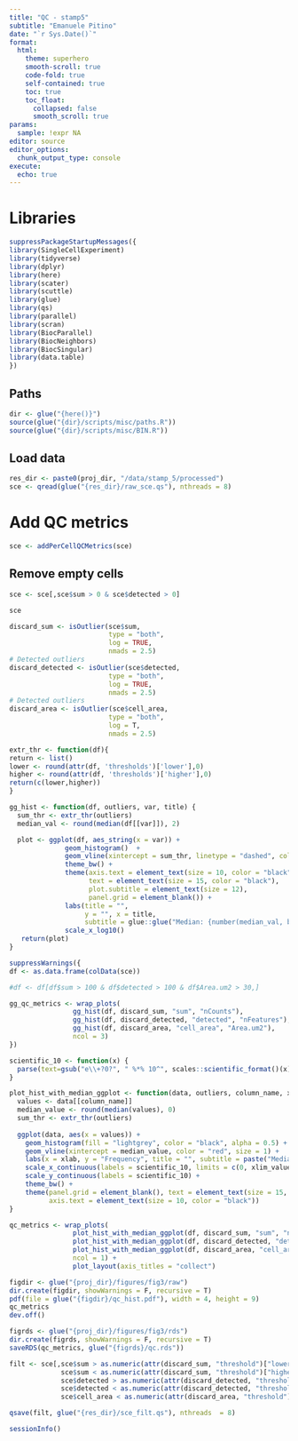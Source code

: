 ```yaml
---
title: "QC - stamp5"
subtitle: "Emanuele Pitino"
date: "`r Sys.Date()`"
format: 
  html:
    theme: superhero
    smooth-scroll: true
    code-fold: true
    self-contained: true
    toc: true
    toc_float: 
      collapsed: false
      smooth_scroll: true
params:
  sample: !expr NA
editor: source
editor_options: 
  chunk_output_type: console
execute:
  echo: true
---
```



# Libraries
```r
suppressPackageStartupMessages({
library(SingleCellExperiment)
library(tidyverse)
library(dplyr)
library(here)
library(scater)
library(scuttle)
library(glue)
library(qs)
library(parallel)
library(scran)
library(BiocParallel)
library(BiocNeighbors)
library(BiocSingular)
library(data.table)
})
```

## Paths

```r
dir <- glue("{here()}")
source(glue("{dir}/scripts/misc/paths.R"))
source(glue("{dir}/scripts/misc/BIN.R"))
```

## Load data
```r
res_dir <- paste0(proj_dir, "/data/stamp_5/processed")
sce <- qread(glue("{res_dir}/raw_sce.qs"), nthreads = 8)
```


# Add QC metrics
```r
sce <- addPerCellQCMetrics(sce)
```

## Remove empty cells
```r
sce <- sce[,sce$sum > 0 & sce$detected > 0]
```

```r
sce
```

```r
discard_sum <- isOutlier(sce$sum, 
                         type = "both", 
                         log = TRUE,
                         nmads = 2.5)
# Detected outliers
discard_detected <- isOutlier(sce$detected, 
                         type = "both", 
                         log = TRUE,
                         nmads = 2.5)
# Detected outliers
discard_area <- isOutlier(sce$cell_area, 
                         type = "both", 
                         log = T,
                         nmads = 2.5)
```

```r
extr_thr <- function(df){
return <- list()
lower <- round(attr(df, 'thresholds')['lower'],0)
higher <- round(attr(df, 'thresholds')['higher'],0)
return(c(lower,higher))
}
```

```r
gg_hist <- function(df, outliers, var, title) {
  sum_thr <- extr_thr(outliers)
  median_val <- round(median(df[[var]]), 2)

  plot <- ggplot(df, aes_string(x = var)) + 
              geom_histogram()  + 
              geom_vline(xintercept = sum_thr, linetype = "dashed", color = "red") + 
              theme_bw() +
              theme(axis.text = element_text(size = 10, color = "black"),
                    text = element_text(size = 15, color = "black"),
                    plot.subtitle = element_text(size = 12),
                    panel.grid = element_blank()) +
              labs(title = "", 
                   y = "", x = title,
                   subtitle = glue::glue("Median: {number(median_val, big.mark = '.')}; Lower thr: {number(sum_thr[1], big.mark = '.')}; Higher thr: {number(sum_thr[2], big.mark = '.')}")) + 
              scale_x_log10()
   return(plot)
}
```

```r
suppressWarnings({
df <- as.data.frame(colData(sce))

#df <- df[df$sum > 100 & df$detected > 100 & df$Area.um2 > 30,]

gg_qc_metrics <- wrap_plots(
                gg_hist(df, discard_sum, "sum", "nCounts"),
                gg_hist(df, discard_detected, "detected", "nFeatures"),
                gg_hist(df, discard_area, "cell_area", "Area.um2"),
                ncol = 3)
})
```

```r
scientific_10 <- function(x) {
  parse(text=gsub("e\\+?0?", " %*% 10^", scales::scientific_format()(x)))
}

plot_hist_with_median_ggplot <- function(data, outliers, column_name, xlab, xlim_value) {
  values <- data[[column_name]]
  median_value <- round(median(values), 0)
  sum_thr <- extr_thr(outliers)
  
  ggplot(data, aes(x = values)) +
    geom_histogram(fill = "lightgrey", color = "black", alpha = 0.5) +
    geom_vline(xintercept = median_value, color = "red", size = 1) +
    labs(x = xlab, y = "Frequency", title = "", subtitle = paste("Median:", median_value)) +
    scale_x_continuous(labels = scientific_10, limits = c(0, xlim_value)) +  # Use limits in scale_x_continuous
    scale_y_continuous(labels = scientific_10) +
    theme_bw() +
    theme(panel.grid = element_blank(), text = element_text(size = 15, color = "black"),
          axis.text = element_text(size = 10, color = "black"))
}

qc_metrics <- wrap_plots(
                plot_hist_with_median_ggplot(df, discard_sum, "sum", "nCount", 200),
                plot_hist_with_median_ggplot(df, discard_detected, "detected", "nFeature", 100),
                plot_hist_with_median_ggplot(df, discard_area, "cell_area", "Area.um2", 100),
                ncol = 1) +
                plot_layout(axis_titles = "collect")
```

```r
figdir <- glue("{proj_dir}/figures/fig3/raw")
dir.create(figdir, showWarnings = F, recursive = T)
pdf(file = glue("{figdir}/qc_hist.pdf"), width = 4, height = 9)
qc_metrics
dev.off()

figrds <- glue("{proj_dir}/figures/fig3/rds")
dir.create(figrds, showWarnings = F, recursive = T)
saveRDS(qc_metrics, glue("{figrds}/qc.rds"))
```

```r
filt <- sce[,sce$sum > as.numeric(attr(discard_sum, "threshold")["lower"]) &
             sce$sum < as.numeric(attr(discard_sum, "threshold")["higher"]) &
             sce$detected > as.numeric(attr(discard_detected, "threshold")["lower"]) &
             sce$detected < as.numeric(attr(discard_detected, "threshold")["higher"]) &
             sce$cell_area < as.numeric(attr(discard_area, "threshold")["higher"])]
```

```r
qsave(filt, glue("{res_dir}/sce_filt.qs"), nthreads  = 8)
```

```r
sessionInfo()
```

